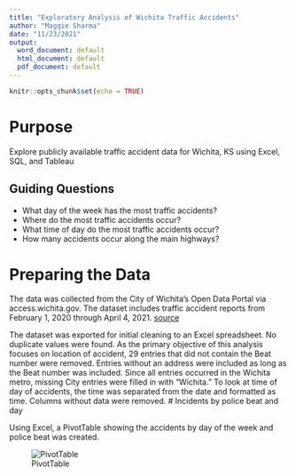 ```yaml
---
title: "Exploratory Analysis of Wichita Traffic Accidents"
author: "Maggie Sharma"
date: "11/23/2021"
output:
  word_document: default
  html_document: default
  pdf_document: default
---
```


```r
knitr::opts_chunk$set(echo = TRUE)

```

# Purpose
Explore publicly available traffic accident data for Wichita, KS using Excel, SQL, and Tableau

## Guiding Questions

* What day of the week has the most traffic accidents?
* Where do the most traffic accidents occur?
* What time of day do the most traffic accidents occur?
* How many accidents occur along the main highways?

# Preparing the Data


The data was collected from the City of Wichita’s Open Data Portal via access.wichita.gov. The dataset includes traffic accident reports from February 1, 2020 through April 4, 2021. [source](https://ict-opendata-cityofwichita.hub.arcgis.com/datasets/1a082b52f46148bcb73f09cdd142c894_0/about)

The dataset was exported for initial cleaning to an Excel spreadsheet. No duplicate values were found. As the primary objective of this analysis focuses on location of accident, 29 entries that did not contain the Beat number were removed. Entries without an address were included as long as the Beat number was included. Since all entries occurred in the Wichita metro, missing City entries were filled in with “Wichita.”  To look at time of day of accidents, the time was separated from the date and formatted as time. Columns without data were removed. 
# Incidents by police beat and day

Using Excel, a PivotTable showing the accidents by day of the week and police beat was created. 

![PivotTable](https://6992f0cfd0fa46058bd921351064a5f7.app.rstudio.cloud/file_show?path=%2Fcloud%2Fproject%2Fpivot+table.png)